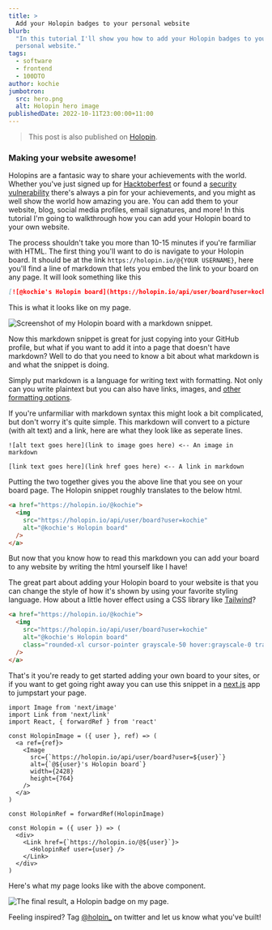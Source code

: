 ```yaml
---
title: >
  Add your Holopin badges to your personal website
blurb:
  "In this tutorial I'll show you how to add your Holopin badges to your
  personal website."
tags:
  - software
  - frontend
  - 100DTO
author: kochie
jumbotron:
  src: hero.png
  alt: Holopin hero image
publishedDate: 2022-10-11T23:00:00+11:00
---
```


> This post is also published on
> [Holopin](https://blog.holopin.io/posts/website-embed-tutorial).

### Making your website awesome!

Holopins are a fantasic way to share your achievements with the world. Whether
you've just signed up for [Hacktoberfest](https://www.holopin.io/@hacktoberfest)
or found a
[security vulnerability](https://www.holopin.io/sticker/cl8lex8741023109mj7kxtzq4w)
there's always a pin for your achievements, and you might as well show the world
how amazing you are. You can add them to your website, blog, social media
profiles, email signatures, and more! In this tutorial I'm going to walkthrough
how you can add your Holopin board to your own website.

The process shouldn't take you more than 10-15 minutes if you're farmiliar with
HTML. The first thing you'll want to do is navigate to your Holopin board. It
should be at the link `https://holopin.io/@{YOUR USERNAME}`, here you'll find a
line of markdown that lets you embed the link to your board on any page. It will
look something like this

```markdown
[![@kochie's Holopin board](https://holopin.io/api/user/board?user=kochie)](https://holopin.io/@kochie)
```

This is what it looks like on my page.

![Screenshot of my Holopin board with a markdown snippet.](/01-board-page.png?width=3360&height=2588)

Now this markdown snippet is great for just copying into your GitHub profile,
but what if you want to add it into a page that doesn't have markdown? Well to
do that you need to know a bit about what markdown is and what the snippet is
doing.

Simply put markdown is a language for writing text with formatting. Not only can
you write plaintext but you can also have links, images, and
[other formatting options](https://www.markdownguide.org/cheat-sheet/).

If you're unfarmiliar with markdown syntax this might look a bit complicated,
but don't worry it's quite simple. This markdown will convert to a picture (with
alt text) and a link, here are what they look like as seperate lines.

```mdx
![alt text goes here](link to image goes here) <-- An image in markdown

[link text goes here](link href goes here) <-- A link in markdown
```

Putting the two together gives you the above line that you see on your board
page. The Holopin snippet roughly translates to the below html.

```html
<a href="https://holopin.io/@kochie">
  <img
    src="https://holopin.io/api/user/board?user=kochie"
    alt="@kochie's Holopin board"
  />
</a>
```

But now that you know how to read this markdown you can add your board to any
website by writing the html yourself like I have!

The great part about adding your Holopin board to your website is that you can
change the style of how it's shown by using your favorite styling language. How
about a little hover effect using a CSS library like
[Tailwind](https://tailwindcss.com/)?

```html
<a href="https://holopin.io/@kochie">
  <img
    src="https://holopin.io/api/user/board?user=kochie"
    alt="@kochie's Holopin board"
    class="rounded-xl cursor-pointer grayscale-50 hover:grayscale-0 transform-gpu duration-200"
  />
</a>
```

That's it you're ready to get started adding your own board to your sites, or if
you want to get going right away you can use this snippet in a
[next.js](https://nextjs.com) app to jumpstart your page.

```tsx
import Image from 'next/image'
import Link from 'next/link'
import React, { forwardRef } from 'react'

const HolopinImage = ({ user }, ref) => (
  <a ref={ref}>
    <Image
      src={`https://holopin.io/api/user/board?user=${user}`}
      alt={`@${user}'s Holopin board`}
      width={2428}
      height={764}
    />
  </a>
)

const HolopinRef = forwardRef(HolopinImage)

const Holopin = ({ user }) => (
  <div>
    <Link href={`https://holopin.io/@${user}`}>
      <HolopinRef user={user} />
    </Link>
  </div>
)
```

Here's what my page looks like with the above component.

![The final result, a Holopin badge on my page.](/02-board-in-page.png?width=3360&height=1678)

Feeling inspired? Tag [@holpin\_](https://twitter.com/holopin_) on twitter and
let us know what you've built!
